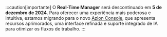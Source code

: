 :::caution[importante]
O **Real-Time Manager** será descontinuado em **5 de dezembro de 2024**. Para oferecer uma experiência mais poderosa e intuitiva, estamos migrando para o novo [Azion Console](https://console.azion.com/), que apresenta recursos aprimorados, uma interface refinada e suporte integrado de IA para otimizar os fluxos de trabalho.
:::
